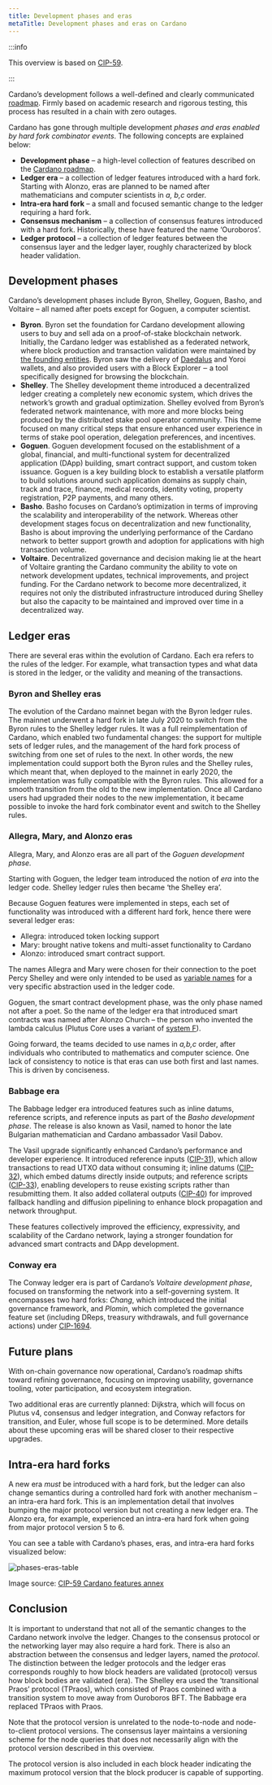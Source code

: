 ```yaml
---
title: Development phases and eras 
metaTitle: Development phases and eras on Cardano
---
```


:::info

This overview is based on [CIP-59](https://cips.cardano.org/cip/CIP-0059).

::: 

Cardano’s development follows a well-defined and clearly communicated [roadmap](https://roadmap.cardano.org/en/). Firmly based on academic research and rigorous testing, this process has resulted in a chain with zero outages.

Cardano has gone through multiple development *phases and eras enabled by hard fork combinator events*. The following concepts are explained below:

- **Development phase** – a high-level collection of features described on the [Cardano roadmap](https://roadmap.cardano.org/en/). 
- **Ledger era** – a collection of ledger features introduced with a hard fork. Starting with Alonzo, eras are planned to be named after mathematicians and computer scientists in *a, b,c* order. 
- **Intra-era hard fork** – a small and focused semantic change to the ledger requiring a hard fork.
- **Consensus mechanism** – a collection of consensus features introduced with a hard fork. Historically, these have featured the name ‘Ouroboros’.
- **Ledger protocol** – a collection of ledger features between the consensus layer and the ledger layer, roughly characterized by block header validation.

## Development phases

Cardano’s development phases include Byron, Shelley, Goguen, Basho, and Voltaire – all named after poets except for Goguen, a computer scientist.

 -   **Byron**. Byron set the foundation for Cardano development allowing users to buy and sell ada on a proof-of-stake blockchain network. Initially, the Cardano ledger was established as a federated network, where block production and transaction validation were maintained by [the founding entities](https://www.essentialcardano.io/article/founding-and-iog-organization). Byron saw the delivery of [Daedalus](https://daedaluswallet.io/) and Yoroi wallets, and also provided users with a Block Explorer ‒ a tool specifically designed for browsing the blockchain.
 -   **Shelley**. The Shelley development theme introduced a decentralized ledger creating a completely new economic system, which drives the network’s growth and gradual optimization. Shelley evolved from Byron’s federated network maintenance, with more and more blocks being produced by the distributed stake pool operator community. This theme focused on many critical steps that ensure enhanced user experience in terms of stake pool operation, delegation preferences, and incentives.
 -   **Goguen**. Goguen development focused on the establishment of a global, financial, and multi-functional system for decentralized application (DApp) building, smart contract support, and custom token issuance. Goguen is a key building block to establish a versatile platform to build solutions around such application domains as supply chain, track and trace, finance, medical records, identity voting, property registration, P2P payments, and many others.
 -   **Basho**. Basho focuses on Cardano’s optimization in terms of improving the scalability and interoperability of the network. Whereas other development stages focus on decentralization and new functionality, Basho is about improving the underlying performance of the Cardano network to better support growth and adoption for applications with high transaction volume.
 - **Voltaire**. Decentralized governance and decision making lie at the heart of Voltaire granting the Cardano community the ability to vote on network development updates, technical improvements, and project funding. For the Cardano network to become more decentralized, it requires not only the distributed infrastructure introduced during Shelley but also the capacity to be maintained and improved over time in a decentralized way.

## Ledger eras

There are several eras within the evolution of Cardano. Each era refers to the rules of the ledger. For example, what transaction types and what data is stored in the ledger, or the validity and meaning of the transactions.

### Byron and Shelley eras

The evolution of the Cardano mainnet began with the Byron ledger rules. The mainnet underwent a hard fork in late July 2020 to switch from the Byron rules to the Shelley ledger rules. It was a full reimplementation of Cardano, which enabled two fundamental changes: the support for multiple sets of ledger rules, and the management of the hard fork process of switching from one set of rules to the next. In other words, the new implementation could support both the Byron rules and the Shelley rules, which meant that, when deployed to the mainnet in early 2020, the implementation was fully compatible with the Byron rules. This allowed for a smooth transition from the old to the new implementation. Once all Cardano users had upgraded their nodes to the new implementation, it became possible to invoke the hard fork combinator event and switch to the Shelley rules.

### Allegra, Mary, and Alonzo eras

Allegra, Mary, and Alonzo eras are all part of the *Goguen development phase.*

Starting with Goguen, the ledger team introduced the notion of *era* into the ledger code. Shelley ledger rules then became ‘the Shelley era’.

Because Goguen features were implemented in steps, each set of functionality was introduced with a different hard fork, hence there were several ledger eras:

- Allegra: introduced token locking support
- Mary: brought native tokens and multi-asset functionality to Cardano
- Alonzo: introduced smart contract support.

The names Allegra and Mary were chosen for their connection to the poet Percy Shelley and were only intended to be used as [variable names](https://github.com/input-output-hk/cardano-ledger/blob/1cbf1fc2bb005a8206e5b5a7cdf44d35baaca455/eras/shelley-ma/impl/src/Cardano/Ledger/Allegra.hs#L40) for a very specific abstraction used in the ledger code.

Goguen, the smart contract development phase, was the only phase named not after a poet. So the name of the ledger era that introduced smart contracts was named after Alonzo Church – the person who invented the lambda calculus (Plutus Core uses a variant of [system F](https://en.wikipedia.org/wiki/System_F)). 

Going forward, the teams decided to use names in *a,b,c* order, after individuals who contributed to mathematics and computer science. One lack of consistency to notice is that eras can use both first and last names. This is driven by conciseness.

### Babbage era

The Babbage ledger era introduced features such as inline datums, reference scripts, and reference inputs as part of the _Basho development phase_. The release is also known as Vasil, named to honor the late Bulgarian mathematician and Cardano ambassador Vasil Dabov.

The Vasil upgrade significantly enhanced Cardano’s performance and developer experience. It introduced reference inputs ([CIP-31](https://cips.cardano.org/cip/CIP-31)), which allow transactions to read UTXO data without consuming it; inline datums ([CIP-32](https://cips.cardano.org/cip/CIP-32)), which embed datums directly inside outputs; and reference scripts ([CIP-33](https://cips.cardano.org/cip/CIP-33)), enabling developers to reuse existing scripts rather than resubmitting them. It also added collateral outputs ([CIP-40](https://cips.cardano.org/cip/CIP-40)) for improved fallback handling and diffusion pipelining to enhance block propagation and network throughput.

These features collectively improved the efficiency, expressivity, and scalability of the Cardano network, laying a stronger foundation for advanced smart contracts and DApp development.

### Conway era

The Conway ledger era is part of Cardano’s _Voltaire development phase_, focused on transforming the network into a self-governing system. It encompasses two hard forks: _Chang_, which introduced the initial governance framework, and _Plomin_, which completed the governance feature set (including DReps, treasury withdrawals, and full governance actions) under [CIP-1694](https://cips.cardano.org/cip/CIP-1694).

## Future plans

With on-chain governance now operational, Cardano’s roadmap shifts toward refining governance, focusing on improving usability, governance tooling, voter participation, and ecosystem integration.

Two additional eras are currently planned: Dijkstra, which will focus on Plutus v4, consensus and ledger integration, and Conway refactors for transition, and Euler, whose full scope is to be determined. More details about these upcoming eras will be shared closer to their respective upgrades.

## Intra-era hard forks

A new era *must* be introduced with a hard fork, but the ledger can also change semantics during a controlled hard fork with another mechanism – an intra-era hard fork. This is an implementation detail that involves bumping the major protocol version but not creating a new ledger era. The Alonzo era, for example, experienced an intra-era hard fork when going from major protocol version 5 to 6.

You can see a table with Cardano’s phases, eras, and intra-era hard forks visualized below:

![phases-eras-table](https://ucarecdn.com/17dfdeb2-0f39-4b21-989d-18c64d5494ee/)

Image source: [CIP-59 Cardano features annex](https://github.com/cardano-foundation/CIPs/blob/master/CIP-0059/feature-table.md)

## Conclusion

It is important to understand that not all of the semantic changes to the Cardano network involve the ledger. Changes to the consensus protocol or the networking layer may also require a hard fork. There is also an abstraction between the consensus and ledger layers, named the *protocol*. The distinction between the ledger protocols and the ledger eras corresponds roughly to how block headers are validated (protocol) versus how block bodies are validated (era). The Shelley era used the ‘transitional Praos’ protocol (TPraos), which consisted of Praos combined with a transition system to move away from Ouroboros BFT. The Babbage era replaced TPraos with Praos.

Note that the protocol version is unrelated to the node-to-node and node-to-client protocol versions. The consensus layer maintains a versioning scheme for the node queries that does not necessarily align with the protocol version described in this overview.

The protocol version is also included in each block header indicating the maximum protocol version that the block producer is capable of supporting.
